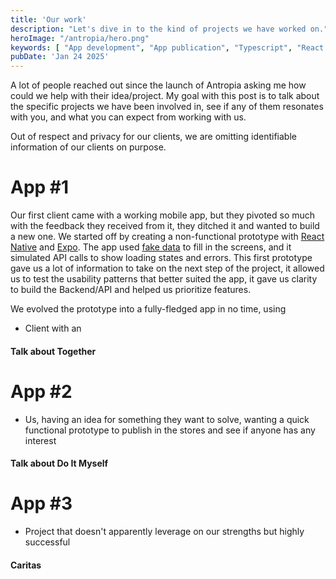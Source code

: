 ```yaml
---
title: 'Our work'
description: "Let's dive in to the kind of projects we have worked on."
heroImage: "/antropia/hero.png"
keywords: [ "App development", "App publication", "Typescript", "React Native", "Prototyping", "App design", "Antropia" ]
pubDate: 'Jan 24 2025'
---
```


A lot of people reached out since the launch of Antropia asking me how could we help with their idea/project. My goal with this post is to talk about the specific projects we have been involved in, see if any of them resonates with you, and what you can expect from working with us.

Out of respect and privacy for our clients, we are omitting identifiable information of our clients on purpose.

# App #1

Our first client came with a working mobile app, but they pivoted so much with the feedback they received from it, they ditched it and wanted to build a new one. We started off by creating a non-functional prototype with [React Native](https://reactnative.dev/) and [Expo](https://expo.dev/). The app used [fake data](https://github.com/faker-js/faker) to fill in the screens, and it simulated API calls to show loading states and errors. This first prototype gave us a lot of information to take on the next step of the project, it allowed us to test the usability patterns that better suited the app, it gave us clarity to build the Backend/API and helped us prioritize features.

We evolved the prototype into a fully-fledged app in no time, using 


- Client with an 

#### Talk about Together

# App #2

- Us, having an idea for something they want to solve, wanting a quick functional prototype to publish in the stores and see if anyone has any interest

#### Talk about Do It Myself

# App #3

- Project that doesn't apparently leverage on our strengths but highly successful

#### Caritas
